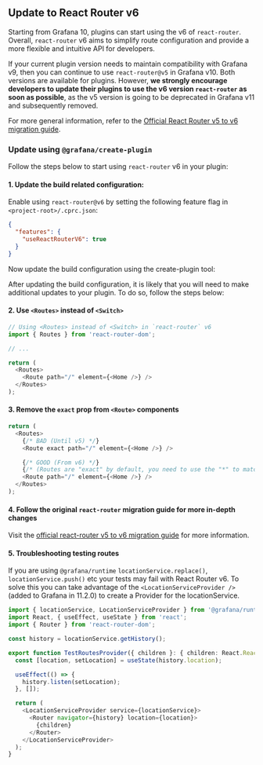 
## Update to React Router v6

Starting from Grafana 10, plugins can start using the v6 of `react-router`. Overall, `react-router` v6 aims to simplify route configuration and provide a more flexible and intuitive API for developers.

If your current plugin version needs to maintain compatibility with Grafana v9, then you can continue to use `react-router@v5` in Grafana v10. Both versions are available for plugins. However, **we strongly encourage developers to update their plugins to use the v6 version `react-router` as soon as possible**, as the v5 version is going to be deprecated in Grafana v11 and subsequently removed.

For more general information, refer to the [Official React Router v5 to v6 migration guide](https://reactrouter.com/en/main/upgrading/v5).

### Update using `@grafana/create-plugin`

Follow the steps below to start using `react-router` v6 in your plugin:

#### 1. Update the build related configuration:

Enable using `react-router@v6` by setting the following feature flag in `<project-root>/.cprc.json`:

```json title="<project-root>/.cprc.json"
{
  "features": {
    "useReactRouterV6": true
  }
}
```

Now update the build configuration using the create-plugin tool:

<UpdateNPM />

After updating the build configuration, it is likely that you will need to make additional updates to your plugin. To do so, follow the steps below:

#### 2. Use `<Routes>` instead of `<Switch>`

```typescript title="src/Routes.tsx"
// Using <Routes> instead of <Switch> in `react-router` v6
import { Routes } from 'react-router-dom';

// ...

return (
  <Routes>
    <Route path="/" element={<Home />} />
  </Routes>
);
```

#### 3. Remove the `exact` prop from `<Route>` components

```typescript title="src/Routes.tsx"
return (
  <Routes>
    {/* BAD (Until v5) */}
    <Route exact path="/" element={<Home />} />

    {/* GOOD (From v6) */}
    {/* (Routes are "exact" by default, you need to use the "*" to match sub-routes) */}
    <Route path="/" element={<Home />} />
  </Routes>
);
```

#### 4. Follow the original `react-router` migration guide for more in-depth changes

Visit the [official react-router v5 to v6 migration guide](https://reactrouter.com/en/main/upgrading/v5) for more information.


#### 5. Troubleshooting testing routes

If you are using `@grafana/runtime` `locationService.replace()`, `locationService.push()` etc your tests may fail with React Router v6. To solve this you can take advantage of the `<LocationServiceProvider />` (added to Grafana in 11.2.0) to create a Provider for the locationService.

```typescript title="test/test-utils.tsx"
import { locationService, LocationServiceProvider } from '@grafana/runtime';
import React, { useEffect, useState } from 'react';
import { Router } from 'react-router-dom';

const history = locationService.getHistory();

export function TestRoutesProvider({ children }: { children: React.ReactNode }) {
  const [location, setLocation] = useState(history.location);

  useEffect(() => {
    history.listen(setLocation);
  }, []);

  return (
    <LocationServiceProvider service={locationService}>
      <Router navigator={history} location={location}>
        {children}
      </Router>
    </LocationServiceProvider>
  );
}
```